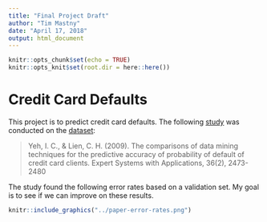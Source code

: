 ```yaml
---
title: "Final Project Draft"
author: "Tim Mastny"
date: "April 17, 2018"
output: html_document
---
```


```r
knitr::opts_chunk$set(echo = TRUE)
knitr::opts_knit$set(root.dir = here::here())
```

# Credit Card Defaults

This project is to predict credit card defaults. The following [study](https://github.com/wangzongyan/Default-of-credit-card-clients-Data-Project/blob/master/The%20comparisons%20of%20data%20mining%20techniques%20for%20the%20predictive%20accuracy%20of%20probability%20of%20default%20of%20credit%20card%20clients.pdf) was conducted on the [dataset](https://archive.ics.uci.edu/ml/datasets/default+of+credit+card+clients):

> Yeh, I. C., & Lien, C. H. (2009). The comparisons of data mining techniques for the predictive accuracy of probability of default of credit card clients. Expert Systems with Applications, 36(2), 2473-2480

The study found the following error rates based on a validation set. My goal is to see if we can improve on these results. 

```r
knitr::include_graphics("../paper-error-rates.png")
```



